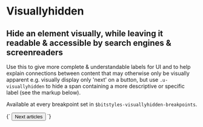 
<Meta title="Utilities/Visuallyhidden" />

# Visuallyhidden

## Hide an element visually, while leaving it readable & accessible by search engines & screenreaders

Use this to give more complete & understandable labels for UI and to help explain connections between content that may otherwise only be visually apparent e.g. visually display only 'next' on a button, but use `.u-visuallyhidden` to hide a span containing a more descriptive or specific label (see the markup below).

Available at every breakpoint set in `$bitstyles-visuallyhidden-breakpoints`.

<Canvas>
  <Story name="Visuallyhidden">
    {`
      <button class="o-button">
        <span class="o-button__label">Next</span>
        <span class="u-visuallyhidden">articles</span>
      </button>
    `}
  </Story>
</Canvas>
